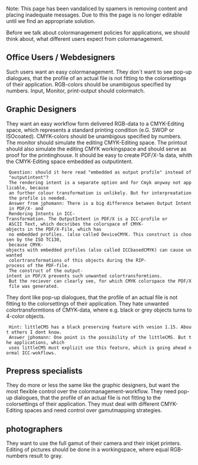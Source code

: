Note: This page has been vandaliced by spamers in removing content and placing inadequate messages. Due to this the page is no longer editable until we find an appropriate solution.


Before we talk about colormanagement policies for applications, we should think about, what different users expect from colormanagement. 


== Office Users / Webdesigners ==

Such users want an easy colormanagement. They don´t want to see pop-up dialogues, that the profile of an actual file is not fitting to the colorsettings of their application.
RGB-colors should be unambigous specified by numbers. Input, Monitor, print-output should colormatch.


== Graphic Designers ==

They want an easy workflow form delivered RGB-data to a CMYK-Editing space, which represents a standard printing condition (e.G. SWOP or ISOcoated). CMYK-colors should be unambigous specified by numbers. The monitor should simulate the editing CMYK-Editing space. 
The printout should also simulate the editing CMYK workingspace and should serve as proof for the printinghouse. It should be easy to create PDF/X-1a data, whith the CMYK-Editing space embedded as outputintent.

  Question: should it here read "embedded as output profile" instead of "outputintent"?
  The rendering intent is a separate option and for Cmyk anyway not applicable, because
  an further colour transformation is unlikely. But for interpreatation the profile is needed.
  Answer from jphomann: There is a big difference between Output Intent in PDF/X- and
  Rendering Intents in ICC-Transformation. The OutputIntent in PDF/X is a ICC-profile or
  ASCII Text, which decsribes the colorspace of CMYK-objects in the PDF/X-File, which has
  no embedded profiles. (also called DeviceCMYK. This construct is choosen by the ISO TC130,
  because CMYK-objects with embedded profiles (also called ICCbasedCMYK) can cause unwanted
  colortransformations of this objects during the RIP-process of the PDF-file. 
  The construct of the output-intent in PDF/X prevents such unwanted colortransformtions.
  But the reciever can clearly see, for which CMYK colorspace the PDF/X file was generated.


They dont like pop-up dialogues, that the profile of an actual file is not fitting to the colorsettings of their application. They hate unwanted colortransformtions of CMYK-data, where e.g. black or grey objects turns to 4-color objects.

  Hint: littleCMS has a black preserving feature with vesion 1.15. About others I dont know.
  Answer jphomann: One point is the possibility of the littleCMS. But the applications, which
  uses littleCMS must explizit use this feature, which is going ahead normal ICC-wokflows.


== Prepress specialists ==

They do more or less the same like the graphic designers, but want the most flexible control over the colormanagement-workflow. They need pop-up dialogues, that the profile of an actual file is not fitting to the colorsettings of their application. They must deal with different CMYK-Editing spaces and need control over gamutmapping strategies.

== photographers ==

They want to use the full gamut of their camera and their inkjet printers. Editing of pictures should be done in a workingspace, where equal RGB-numbers result to gray.